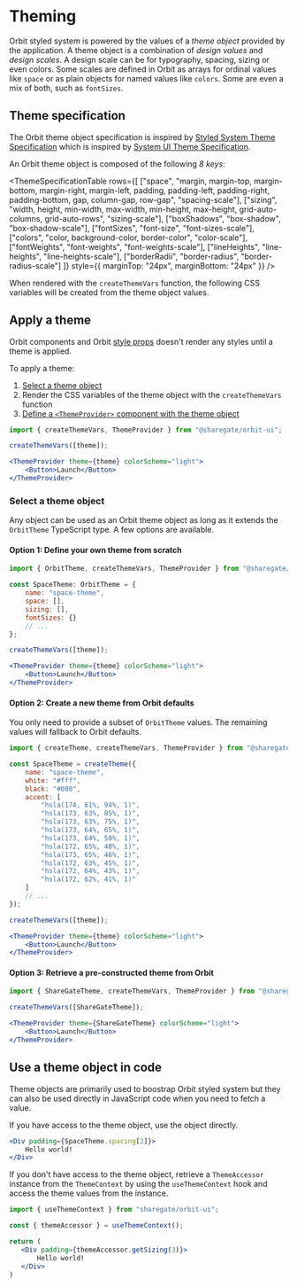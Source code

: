 
<Meta
    title="Features/Theming"
    id="theming"
/>

# Theming

Orbit styled system is powered by the values of a *theme object* provided by the application. A theme object is a combination of *design values* and *design scales*. A design scale can be for typography, spacing, sizing or even colors. Some scales are defined in Orbit as arrays for ordinal values like `space` or as plain objects for named values like `colors`. Some are even a mix of both, such as `fontSizes`.

## Theme specification

The Orbit theme object specification is inspired by [Styled System Theme Specification](https://styled-system.com/theme-specification) which is inspired by [System UI Theme Specification](https://system-ui.com/theme/).

An Orbit theme object is composed of the following *8 keys*:

<ThemeSpecificationTable
    rows={[
        ["space", "margin, margin-top, margin-bottom, margin-right, margin-left, padding, padding-left, padding-right, padding-bottom, gap, column-gap, row-gap", "spacing-scale"],
        ["sizing", "width, height, min-width, max-width, min-height, max-height, grid-auto-columns, grid-auto-rows", "sizing-scale"],
        ["boxShadows", "box-shadow", "box-shadow-scale"],
        ["fontSizes", "font-size", "font-sizes-scale"],
        ["colors", "color, background-color, border-color", "color-scale"],
        ["fontWeights", "font-weights", "font-weights-scale"],
        ["lineHeights", "line-heights", "line-heights-scale"],
        ["borderRadii", "border-radius", "border-radius-scale"]
    ]}
    style={{
        marginTop: "24px",
        marginBottom: "24px"
    }}
/>

When rendered with the `createThemeVars` function, the following CSS variables will be created from the theme object values.

<Table
    columns={[
        { title: "Theme key", headerStyle: { width: "150px" }, rowClassName: "code" },
        { title: "CSS variables", headerStyle: { width: "200px" }, rowClassName: "code"}
    ]}
    rows={[
        ["space", "--o-ui-sp-{x}"],
        ["sizing", "--o-ui-sz-{x}"],
        ["boxShadows", "--o-ui-bs-{x}"],
        ["fontSizes", "--o-ui-fs-{x}"],
        ["colors", "--o-ui-{x}"],
        ["fontWeights", "--o-ui-fw-{x}"],
        ["lineHeights", "--o-ui-lh-{x}"],
        ["borderRadii", "--o-ui-br-{x}"]
    ]}
    style={{
        marginTop: "24px",
        marginBottom: "24px"
    }}
/>

## Apply a theme

Orbit components and Orbit [style props](?path=/docs/style-props--page) doesn't render any styles until a theme is applied.

To apply a theme:

1. [Select a theme object](#select-a-theme-object)
2. Render the CSS variables of the theme object with the `createThemeVars` function
3. [Define a `<ThemeProvider>` component with the theme object](?path=/docs/theme-provider--page)

```jsx
import { createThemeVars, ThemeProvider } from "@sharegate/orbit-ui";

createThemeVars([theme]);

<ThemeProvider theme={theme} colorScheme="light">
    <Button>Launch</Button>
</ThemeProvider>
```

### Select a theme object

Any object can be used as an Orbit theme object as long as it extends the <GithubLink path="/packages/components/src/styling/src/theming/orbitTheme.ts">`OrbitTheme`</GithubLink> TypeScript type. A few options are available.

#### Option 1: Define your own theme from scratch

```jsx
import { OrbitTheme, createThemeVars, ThemeProvider } from "@sharegate/orbit-ui";

const SpaceTheme: OrbitTheme = {
    name: "space-theme",
    space: [],
    sizing: [],
    fontSizes: {}
    // ...
};

createThemeVars([theme]);

<ThemeProvider theme={theme} colorScheme="light">
    <Button>Launch</Button>
</ThemeProvider>
```

#### Option 2: Create a new theme from Orbit defaults

You only need to provide a subset of <GithubLink path="/packages/components/src/styling/src/theming/orbitTheme.ts">`OrbitTheme`</GithubLink> values. The remaining values will fallback to Orbit defaults.

```jsx
import { createTheme, createThemeVars, ThemeProvider } from "@sharegate/orbit-ui";

const SpaceTheme = createTheme({
    name: "space-theme",
    white: "#fff",
    black: "#000",
    accent: [
        "hsla(174, 61%, 94%, 1)",
        "hsla(173, 63%, 85%, 1)",
        "hsla(173, 63%, 75%, 1)",
        "hsla(173, 64%, 65%, 1)",
        "hsla(173, 64%, 50%, 1)",
        "hsla(172, 65%, 48%, 1)",
        "hsla(173, 65%, 46%, 1)",
        "hsla(172, 63%, 45%, 1)",
        "hsla(172, 64%, 43%, 1)",
        "hsla(172, 62%, 41%, 1)"
    ]
    // ...
});

createThemeVars([theme]);

<ThemeProvider theme={theme} colorScheme="light">
    <Button>Launch</Button>
</ThemeProvider>
```

#### Option 3: Retrieve a pre-constructed theme from Orbit

```jsx
import { ShareGateTheme, createThemeVars, ThemeProvider } from "@sharegate/orbit-ui";

createThemeVars([ShareGateTheme]);

<ThemeProvider theme={ShareGateTheme} colorScheme="light">
    <Button>Launch</Button>
</ThemeProvider>
```

## Use a theme object in code

Theme objects are primarily used to boostrap Orbit styled system but they can also be used directly in JavaScript code when you need to fetch a value.

If you have access to the theme object, use the object directly.

```jsx
<Div padding={SpaceTheme.spacing[2]}>
    Hello world!
</Div>
```

If you don't have access to the theme object, retrieve a `ThemeAccessor` instance from the `ThemeContext` by using the `useThemeContext` hook and access the theme values from the instance.

```jsx
import { useThemeContext } from "sharegate/orbit-ui";

const { themeAccessor } = useThemeContext();

return (
   <Div padding={themeAccessor.getSizing(3)}>
       Hello world!
   </Div>
)
```
